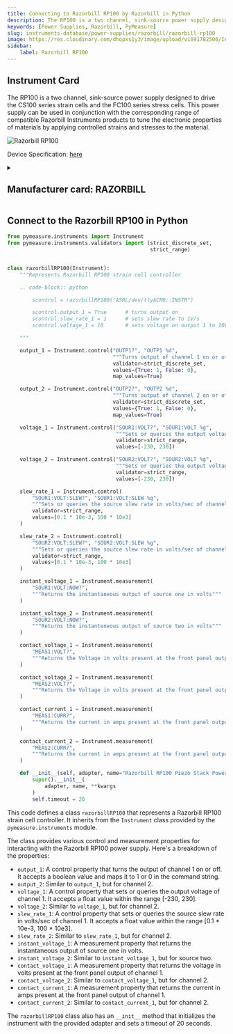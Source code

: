 ```yaml
---
title: Connecting to Razorbill RP100 by Razorbill in Python
description: The RP100 is a two channel, sink-source power supply designed to drive the CS100 series strain cells and the FC100 series stress cells. This power supply can be used in conjunction with the corresponding range of compatible Razorbill Instruments products to tune the electronic properties of materials by applying controlled strains and stresses to the material.
keywords: [Power Supplies, Razorbill, PyMeasure] 
slug: instruments-database/power-supplies/razorbill/razorbill-rp100 
image: https://res.cloudinary.com/dhopxs1y3/image/upload/v1691782506/Instruments/Power%20Supplies/Razorbill-RP100/Razorbill-RP100.jpg
sidebar:
    label: Razorbill RP100 
---
```



## Instrument Card

The RP100 is a two channel, sink-source power supply
designed to drive the CS100 series strain cells and the FC100
series stress cells. This power supply can be used in conjunction
with the corresponding range of compatible Razorbill Instruments
products to tune the electronic properties of materials by applying
controlled strains and stresses to the material. 

![Razorbill RP100](https://res.cloudinary.com/dhopxs1y3/image/upload/v1691782506/Instruments/Power%20Supplies/Razorbill-RP100/Razorbill-RP100.jpg)

Device Specification: [here](https://razorbillinstruments.com/wp-content/uploads/2018/10/RP100-Manual-v6.1-1.pdf)

<details style={{ marginTop: "15px"}}>
<summary><h2 style={{display:'inline'}}>Manufacturer card: RAZORBILL</h2></summary>

![RAZORBILL](https://res.cloudinary.com/dhopxs1y3/image/upload/v1692806126/Instruments/Vendor%20Logos/Razorbill_Instruments.png)

Manufacturer of precision instruments intended for use in fundamental physics and space applications. The company manufactures electromechanical mechanisms to apply tunable uniaxial strains at low temperatures and high magnetic fields and provides expertise in the field of design for cryogenic environments, compliant mechanisms and compact systems for applying and measuring strain, enabling clients to incorporate a number of unique key technologies that allow them to have such high performance and repeatability.

- Headquarters: Edinburgh, United Kingdom
- Yearly Revenue (millions, USD): 5
- Vendor Website: [here](https://razorbillinstruments.com/)

</details>


<FeaturedInstrumentVideo category="POWER_SUPPLIES" />

## Connect to the Razorbill RP100 in Python





<Tabs>

<SectionsCard category="POWER_SUPPLIES" manufacturer="Razorbill"></SectionsCard>

<TabItem value="PyMeasure" label="PyMeasure">

```python
from pymeasure.instruments import Instrument
from pymeasure.instruments.validators import (strict_discrete_set,
                                              strict_range)


class razorbillRP100(Instrument):
    """Represents Razorbill RP100 strain cell controller

    .. code-block:: python

        scontrol = razorbillRP100("ASRL/dev/ttyACM0::INSTR")

        scontrol.output_1 = True      # turns output on
        scontrol.slew_rate_1 = 1      # sets slew rate to 1V/s
        scontrol.voltage_1 = 10       # sets voltage on output 1 to 10V

    """

    output_1 = Instrument.control("OUTP1?", "OUTP1 %d",
                                  """Turns output of channel 1 on or off""",
                                  validator=strict_discrete_set,
                                  values={True: 1, False: 0},
                                  map_values=True)

    output_2 = Instrument.control("OUTP2?", "OUTP2 %d",
                                  """Turns output of channel 2 on or off""",
                                  validator=strict_discrete_set,
                                  values={True: 1, False: 0},
                                  map_values=True)

    voltage_1 = Instrument.control("SOUR1:VOLT?", "SOUR1:VOLT %g",
                                   """Sets or queries the output voltage of channel 1""",
                                   validator=strict_range,
                                   values=[-230, 230])

    voltage_2 = Instrument.control("SOUR2:VOLT?", "SOUR2:VOLT %g",
                                   """Sets or queries the output voltage of channel 2""",
                                   validator=strict_range,
                                   values=[-230, 230])

    slew_rate_1 = Instrument.control(
        "SOUR1:VOLT:SLEW?", "SOUR1:VOLT:SLEW %g",
        """Sets or queries the source slew rate in volts/sec of channel 1""",
        validator=strict_range,
        values=[0.1 * 10e-3, 100 * 10e3]
    )

    slew_rate_2 = Instrument.control(
        "SOUR2:VOLT:SLEW?", "SOUR2:VOLT:SLEW %g",
        """Sets or queries the source slew rate in volts/sec of channel 2""",
        validator=strict_range,
        values=[0.1 * 10e-3, 100 * 10e3]
    )

    instant_voltage_1 = Instrument.measurement(
        "SOUR1:VOLT:NOW?",
        """Returns the instantaneous output of source one in volts"""
    )

    instant_voltage_2 = Instrument.measurement(
        "SOUR2:VOLT:NOW?",
        """Returns the instanteneous output of source two in volts"""
    )

    contact_voltage_1 = Instrument.measurement(
        "MEAS1:VOLT?",
        """Returns the Voltage in volts present at the front panel output of channel 1"""
    )

    contact_voltage_2 = Instrument.measurement(
        "MEAS2:VOLT?",
        """Returns the Voltage in volts present at the front panel output of channel 2"""
    )

    contact_current_1 = Instrument.measurement(
        "MEAS1:CURR?",
        """Returns the current in amps present at the front panel output of channel 1"""
    )

    contact_current_2 = Instrument.measurement(
        "MEAS2:CURR?",
        """Returns the current in amps present at the front panel output of channel 2"""
    )

    def __init__(self, adapter, name="Razorbill RP100 Piezo Stack Powersupply", **kwargs):
        super().__init__(
            adapter, name, **kwargs
        )
        self.timeout = 20
```

This code defines a class `razorbillRP100` that represents a Razorbill RP100 strain cell controller. It inherits from the `Instrument` class provided by the `pymeasure.instruments` module.

The class provides various control and measurement properties for interacting with the Razorbill RP100 power supply. Here's a breakdown of the properties:

- `output_1`: A control property that turns the output of channel 1 on or off. It accepts a boolean value and maps it to 1 or 0 in the command string.
- `output_2`: Similar to `output_1`, but for channel 2.
- `voltage_1`: A control property that sets or queries the output voltage of channel 1. It accepts a float value within the range [-230, 230].
- `voltage_2`: Similar to `voltage_1`, but for channel 2.
- `slew_rate_1`: A control property that sets or queries the source slew rate in volts/sec of channel 1. It accepts a float value within the range [0.1 * 10e-3, 100 * 10e3].
- `slew_rate_2`: Similar to `slew_rate_1`, but for channel 2.
- `instant_voltage_1`: A measurement property that returns the instantaneous output of source one in volts.
- `instant_voltage_2`: Similar to `instant_voltage_1`, but for source two.
- `contact_voltage_1`: A measurement property that returns the voltage in volts present at the front panel output of channel 1.
- `contact_voltage_2`: Similar to `contact_voltage_1`, but for channel 2.
- `contact_current_1`: A measurement property that returns the current in amps present at the front panel output of channel 1.
- `contact_current_2`: Similar to `contact_current_1`, but for channel 2.

The `razorbillRP100` class also has an `__init__` method that initializes the instrument with the provided adapter and sets a timeout of 20 seconds.

</TabItem>
</Tabs>